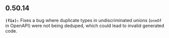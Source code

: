 ## 0.50.14
**`(fix):`** Fixes a bug where duplicate types in undiscriminated unions (`oneOf` in OpenAPI)
were not being deduped, which could lead to invalid generated code.


